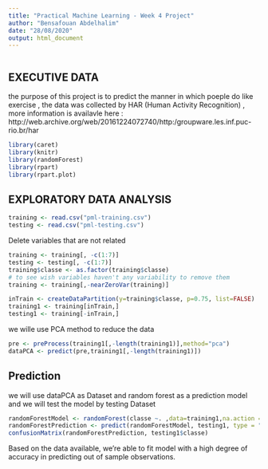 ```yaml
---
title: "Practical Machine Learning - Week 4 Project"
author: "Bensafouan Abdelhalim"
date: "28/08/2020"
output: html_document
---
```




```r
```

## EXECUTIVE DATA

the purpose of this project is to predict the manner in which poeple do like exercise  , the data was collected by HAR (Human Activity Recognition) , more information is availavle here : http://web.archive.org/web/20161224072740/http:/groupware.les.inf.puc-rio.br/har 

```r
library(caret)
library(knitr)
library(randomForest)
library(rpart)
library(rpart.plot)
```


## EXPLORATORY DATA ANALYSIS


```r
training <- read.csv("pml-training.csv")
testing <- read.csv("pml-testing.csv")

```



 Delete variables that are not related
```r
training <- training[, -c(1:7)]
testing <- testing[, -c(1:7)]
training$classe <- as.factor(training$classe)
# to see wish variables haven't any variability to remove them
training <- training[,-nearZeroVar(training)]

```

```r
inTrain <- createDataPartition(y=training$classe, p=0.75, list=FALSE)
training1 <- training[inTrain,]
testing1 <- training[-inTrain,]
```

we wille use PCA method to reduce the data 

```r
pre <- preProcess(training1[,-length(training1)],method="pca")
dataPCA <- predict(pre,training1[,-length(training1)])
```

## Prediction 

we will use dataPCA as Dataset and random forest as a prediction model and we will test the model by testing Dataset

```r
randomForestModel <- randomForest(classe ~. ,data=training1,na.action = na.roughfix)
randomForestPrediction <- predict(randomForestModel, testing1, type = "class")
confusionMatrix(randomForestPrediction, testing1$classe)
```


Based on the data available, we're able to fit  model with a high degree of accuracy in predicting out of sample observations.
